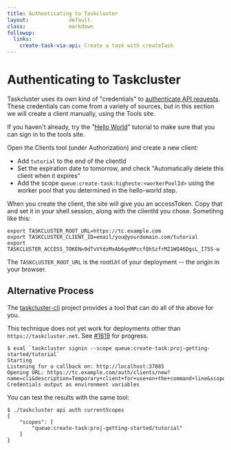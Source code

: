 ```yaml
---
title: Authenticating to Taskcluster
layout:             default
class:              markdown
followup:
  links:
    create-task-via-api: Create a task with createTask
---
```



# Authenticating to Taskcluster

Taskcluster uses its own kind of "credentials" to [authenticate API
requests](/docs/manual/design/apis). These credentials can come from a variety of
sources, but in this section we will create a client manually, using the Tools
site.

If you haven't already, try the "[Hello World](hello-world)" tutorial to make
sure that you can sign in to the tools site.

Open the Clients tool (under Authorization) and create a new client:

 * Add `tutorial` to the end of the clientId
 * Set the expiration date to tomorrow, and check "Automatically delete this client when it expires"
 * Add the scope `queue:create-task:higheste:<workerPoolId>` using the worker pool that you determined in the hello-world step.

When you create the client, the site will give you an accessToken.  Copy that
and set it in your shell session, along with the clientId you chose.  Sometihng
like this:

```
export TASKCLUSTER_ROOT_URL=https://tc.example.com
export TASKCLUSTER_CLIENT_ID=email/you@yourdomain.com/tutorial
export TASKCLUSTER_ACCESS_TOKEN=9dTvVYdzMxAb6qnMPccfQhSzfrMZ1WQ46DgsL_I75S-w
```

The `TASKCLUSTER_ROOT_URL` is the rootUrl of your deployment -- the origin in your browser.

## Alternative Process

The [taskcluster-cli](https://github.com/taskcluster/taskcluster-cli) project
provides a tool that can do all of the above for you.

<Warning>This technique does not yet work for deployments other than `https://taskcluster.net`.
See [#1619](https://github.com/taskcluster/taskcluster/pull/1619) for progress.</Warning>

```
$ eval `taskcluster signin --scope queue:create-task:proj-getting-started/tutorial`
Starting
Listening for a callback on: http://localhost:37885
Opening URL: https://tc.example.com/auth/clients/new?name=cli&description=Temporary+client+for+use+on+the+command+line&scope=*&expires=1d&callback_url=http%3A%2F%2Flocalhost%3A37885
Credentials output as environment variables
```

You can test the results with the same tool:

```
$ ./taskcluster api auth currentScopes
{
    "scopes": [
        "queue:create-task:proj-getting-started/tutorial"
    ]
}
```
